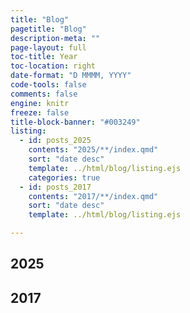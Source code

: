 ```yaml
---
title: "Blog"
pagetitle: "Blog"
description-meta: ""
page-layout: full
toc-title: Year
toc-location: right
date-format: "D MMMM, YYYY"
code-tools: false
comments: false
engine: knitr
freeze: false
title-block-banner: "#003249"
listing:
  - id: posts_2025
    contents: "2025/**/index.qmd"
    sort: "date desc"
    template: ../html/blog/listing.ejs
    categories: true
  - id: posts_2017
    contents: "2017/**/index.qmd"
    sort: "date desc"
    template: ../html/blog/listing.ejs

---
```



## 2025

:::{#posts_2025}
:::

## 2017

:::{#posts_2017}
:::
